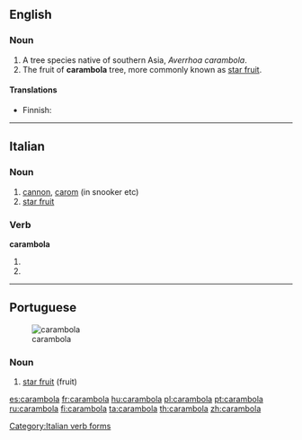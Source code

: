 {{wikipedia}}
==English==

===Noun===
{{en-noun}}

# A tree species native of southern Asia, ''Averrhoa carambola''.
# The fruit of '''carambola''' tree, more commonly known as [[star fruit]].

====Translations====
{{trans-top|tree}}
* Finnish: {{t-|fi|karambola}}
{{trans-mid}}
{{trans-bottom}}

{{trans-see|fruit|star fruit}}

----

==Italian==

===Noun===
{{it-noun|carambol|f|a|e}}

# [[cannon]], [[carom]] (in snooker etc)
# [[star fruit]]

===Verb===
'''carambola'''

# {{form of|[[third-person|Third-person]] [[singular]] [[present tense]]|[[carambolare#Italian|carambolare]]|lang=Italian}}
# {{form of|[[second-person|Second-person]] singular [[imperative]]|carambolare#Italian|carambolare|lang=Italian}}

[[Category:Italian verb forms]]

----

==Portuguese==
[[Image:Averrhoa carambola2.jpg|thumb|carambola]]

===Noun===
{{infl|pt|noun|g=f}}

# [[star fruit]] (fruit)

{{tbot entry|Portuguese|star fruit|2009|August|pt}}

[[es:carambola]]
[[fr:carambola]]
[[hu:carambola]]
[[pl:carambola]]
[[pt:carambola]]
[[ru:carambola]]
[[fi:carambola]]
[[ta:carambola]]
[[th:carambola]]
[[zh:carambola]]